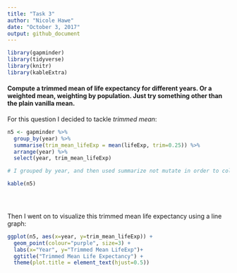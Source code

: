 ```yaml
---
title: "Task 3"
author: "Nicole Hawe"
date: "October 3, 2017"
output: github_document
---
```


```r
library(gapminder)
library(tidyverse)
library(knitr)
library(kableExtra)
```



#### Compute a trimmed mean of life expectancy for different years. Or a weighted mean, weighting by population. Just try something other than the plain vanilla mean.

For this question I decided to tackle *trimmed mean*:

```r
n5 <- gapminder %>% 
  group_by(year) %>% 
  summarise(trim_mean_lifeExp = mean(lifeExp, trim=0.25)) %>% 
  arrange(year) %>% 
  select(year, trim_mean_lifeExp)

# I grouped by year, and then used summarize not mutate in order to collaspe the years into one row not add columns with the trimmed mean but having multiple years

kable(n5)


  
```

Then I went on to visualize this trimmed mean life expectancy using a line graph:

```r
ggplot(n5, aes(x=year, y=trim_mean_lifeExp)) +
  geom_point(colour="purple", size=3) +
  labs(x="Year", y="Trimmed Mean LifeExp")+
  ggtitle("Trimmed Mean Life Expectancy") +
  theme(plot.title = element_text(hjust=0.5))
```


